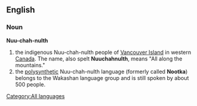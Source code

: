 ==English==
{{Wikipedia}}
[[Category:All languages]]
===Noun===
'''Nuu-chah-nulth'''

#the indigenous Nuu-chah-nulth people of [[Vancouver Island]] in western [[Canada]]. The name, also spelt '''Nuuchahnulth''', means "All along the mountains."
#the [[polysynthetic]] Nuu-chah-nulth language (formerly called '''Nootka''') belongs to the Wakashan language group and is still spoken by about 500 people.
